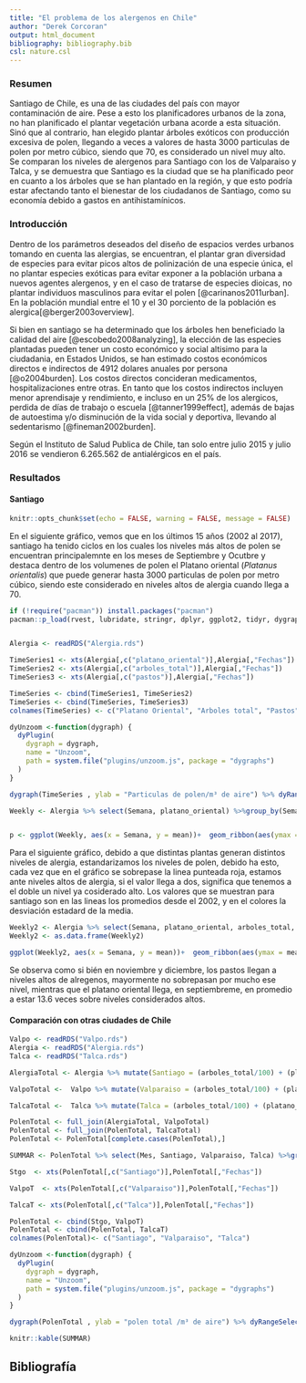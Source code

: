 ```yaml
---
title: "El problema de los alergenos en Chile"
author: "Derek Corcoran"
output: html_document
bibliography: bibliography.bib
csl: nature.csl
---
```


### Resumen

Santiago de Chile, es una de las ciudades del país con mayor contaminación de aire. Pese a esto los planificadores urbanos de la zona, no han planificado el plantar vegetación urbana acorde a esta situación. Sinó que al contrario, han elegido plantar árboles exóticos con producción excesiva de polen, llegando a veces a valores de hasta 3000 particulas de polen por metro cúbico, siendo que 70, es considerado un nivel muy alto. Se comparan los niveles de alergenos para Santiago con los de Valparaiso y Talca, y se demuestra que Santiago es la ciudad que se ha planificado peor en cuanto a los árboles que se han plantado en la región, y que esto podría estar afectando tanto el bienestar de los ciudadanos de Santiago, como su economía debido a gastos en antihistamínicos.

### Introducción

Dentro de los parámetros deseados del diseño de espacios verdes urbanos tomando en cuenta las alergias, se encuentran, el plantar gran diversidad de especies para evitar picos altos de polinización de una especie única, el no plantar especies exóticas para evitar exponer a la población urbana a nuevos agentes alergenos, y en el caso de tratarse de especies dioicas, no plantar individuos masculinos para evitar el polen [@carinanos2011urban]. En la población mundial entre el 10 y el 30 porciento de la población es alergica[@berger2003overview].

Si bien en santiago se ha determinado que los árboles hen beneficiado la calidad del aire [@escobedo2008analyzing], la elección de las especies plantadas pueden tener un costo económico y social altisimo para la ciudadania, en Estados Unidos, se han estimado costos económicos directos e indirectos de 4912 dolares anuales por persona [@o2004burden]. Los costos directos concideran medicamentos, hospitalizaciones entre otras. En tanto que los costos indirectos incluyen menor aprendisaje y rendimiento, e incluso en un 25% de los alergicos, perdida de días de trabajo o escuela [@tanner1999effect], además de bajas de autoestima y/o disminución de la vida social y deportiva, llevando al sedentarismo [@fineman2002burden]. 

Según el Instituto de Salud Publica de Chile, tan solo entre julio 2015 y julio 2016 se vendieron 6.265.562 de antialérgicos en el país.


### Resultados

#### Santiago
```r
knitr::opts_chunk$set(echo = FALSE, warning = FALSE, message = FALSE)
```

En el siguiente gráfico, vemos que en los últimos 15 años (2002 al 2017), santiago ha tenido ciclos en los cuales los niveles más altos de polen se encuentran principalemnte en los meses de Septiembre y Ocutbre y destaca dentro de los volumenes de polen el Platano oriental (*Platanus orientalis*) que puede generar hasta 3000 particulas de polen por metro cúbico, siendo este considerado en niveles altos de alergia cuando llega a 70. 

```r
if (!require("pacman")) install.packages("pacman")
pacman::p_load(rvest, lubridate, stringr, dplyr, ggplot2, tidyr, dygraphs, xts)


Alergia <- readRDS("Alergia.rds")

TimeSeries1 <- xts(Alergia[,c("platano_oriental")],Alergia[,"Fechas"])
TimeSeries2 <- xts(Alergia[,c("arboles_total")],Alergia[,"Fechas"])
TimeSeries3 <- xts(Alergia[,c("pastos")],Alergia[,"Fechas"])

TimeSeries <- cbind(TimeSeries1, TimeSeries2)
TimeSeries <- cbind(TimeSeries, TimeSeries3)
colnames(TimeSeries) <- c("Platano Oriental", "Arboles total", "Pastos")

dyUnzoom <-function(dygraph) {
  dyPlugin(
    dygraph = dygraph,
    name = "Unzoom",
    path = system.file("plugins/unzoom.js", package = "dygraphs")
  )
}

dygraph(TimeSeries , ylab = "Particulas de polen/m³ de aire") %>% dyRangeSelector() %>%  dyOptions(drawPoints = TRUE, pointSize = 2) %>% dyHighlight(highlightCircleSize = 5) %>% dyLegend("always") %>% dyUnzoom()  %>% dyOptions(stackedGraph = TRUE)

```

```r
Weekly <- Alergia %>% select(Semana, platano_oriental) %>%group_by(Semana) %>% summarise_all(funs(mean, sd, max, min)) 


p <- ggplot(Weekly, aes(x = Semana, y = mean))+  geom_ribbon(aes(ymax = max, ymin = min, fill = "red")) + geom_ribbon(aes(ymax = mean + sd, ymin = mean - sd, fill = "blue"), alpha = 1) + geom_line() + scale_fill_manual(name = "leyenda", values = c("blue", "red"), labels = c('Error estándar','Extremos')) + ylab("polen de platano oriental /m³ de aire") + theme_classic()  + theme(legend.position="bottom") + scale_x_continuous(breaks=seq(from = 2.5, to = 49.5, by = 4), labels = c("Ene", "Feb", "Mar", "Abr", "May", "Jun", "Jul", "Ago", "Sep", "Oct", "Nov", "Dic"))
```

Para el siguiente gráfico, debido a que distintas plantas generan distintos niveles de alergia, estandarizamos los niveles de polen, debido ha esto, cada vez que en el gráfico se sobrepase la linea punteada roja, estamos ante niveles altos de alergia, si el valor llega a dos, significa que tenemos a el doble un nivel ya cosiderado alto. Los valores que se muestran para santiago son en las lineas los promedios desde el 2002, y en el colores la desviación estadard de la media.

```r
Weekly2 <- Alergia %>% select(Semana, platano_oriental, arboles_total, pastos) %>% mutate(platano_oriental = platano_oriental/70, arboles_total = arboles_total/100, pastos = pastos/25) %>% gather(key = Especie, value = Polen, -Semana) %>%group_by(Semana, Especie) %>% summarise_if(is.numeric, funs(mean, sd, max, min))
Weekly2 <- as.data.frame(Weekly2)

ggplot(Weekly2, aes(x = Semana, y = mean))+  geom_ribbon(aes(ymax = mean + sd, ymin = mean - sd, fill = Especie), alpha = 0.5) + geom_line(aes(lty = Especie)) + ylab("Nivel estandarizado de polen") + xlab("Mes") + theme_classic()  + theme(legend.position="bottom") + scale_x_continuous(breaks=seq(from = 2.5, to = 49.5, by = 4), labels = c("Ene", "Feb", "Mar", "Abr", "May", "Jun", "Jul", "Ago", "Sep", "Oct", "Nov", "Dic")) + geom_hline(yintercept = 1, lty=2, color = "red") + annotate("text", x = 8, y = 2, label = "Niveles altos de polen", color = "red")

```

Se observa como si bién en noviembre y diciembre, los pastos llegan a niveles altos de alregenos, mayormente no sobrepasan por mucho ese nivel, mientras que el platano oriental llega, en septiembreme, en promedio a estar 13.6 veces sobre niveles considerados altos.

#### Comparación con otras ciudades de Chile

```r
Valpo <- readRDS("Valpo.rds")
Alergia <- readRDS("Alergia.rds")
Talca <- readRDS("Talca.rds")

AlergiaTotal <- Alergia %>% mutate(Santiago = (arboles_total/100) + (platano_oriental/70) + (pastos/25)) %>% select(Fechas,Anno, Mes, Semana, Santiago)

ValpoTotal <-  Valpo %>% mutate(Valparaiso = (arboles_total/100) + (platano_oriental/70) + (pastos/25)) %>% select(Anno, Mes, Semana, Valparaiso)

TalcaTotal <-  Talca %>% mutate(Talca = (arboles_total/100) + (platano_oriental/70) + (pastos/25)) %>% select(Anno, Mes, Semana, Talca)

PolenTotal <- full_join(AlergiaTotal, ValpoTotal)
PolenTotal <- full_join(PolenTotal, TalcaTotal)
PolenTotal <- PolenTotal[complete.cases(PolenTotal),]

SUMMAR <- PolenTotal %>% select(Mes, Santiago, Valparaiso, Talca) %>%group_by(Mes) %>% dplyr::summarise_all(funs(mean))

Stgo  <- xts(PolenTotal[,c("Santiago")],PolenTotal[,"Fechas"])

ValpoT  <- xts(PolenTotal[,c("Valparaiso")],PolenTotal[,"Fechas"])

TalcaT <- xts(PolenTotal[,c("Talca")],PolenTotal[,"Fechas"])

PolenTotal <- cbind(Stgo, ValpoT)
PolenTotal <- cbind(PolenTotal, TalcaT)
colnames(PolenTotal)<- c("Santiago", "Valparaiso", "Talca")

dyUnzoom <-function(dygraph) {
  dyPlugin(
    dygraph = dygraph,
    name = "Unzoom",
    path = system.file("plugins/unzoom.js", package = "dygraphs")
  )
}

dygraph(PolenTotal , ylab = "polen total /m³ de aire") %>% dyRangeSelector() %>%  dyOptions(drawPoints = TRUE, pointSize = 2) %>% dyHighlight(highlightCircleSize = 5) %>% dyLegend("always") %>% dyUnzoom()  %>% dyOptions(stackedGraph = TRUE)%>% dyLimit(1, color = "red")

```


```r
knitr::kable(SUMMAR)
```

## Bibliografía